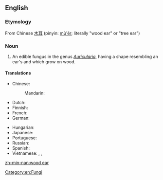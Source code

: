 ==English==
{{rfi}}
{{wikipedia|Auricularia}}
{{wikispecies|Auricularia}}
===Etymology===
From Chinese [[木耳]] (pinyin: [[mù'ěr]]; literally "wood ear" or "tree ear")

===Noun===
{{en-noun|head=[[wood]] [[ear]]|-|s}}

# An edible fungus in the genus ''[[Auricularia]]'', having a shape resembling an ear's and which grow on wood.

====Translations====
{{trans-top|black fungus}}
* Chinese:
*: Mandarin: {{t+|cmn|木耳|tr=mùěr|sc=Hani}}
* Dutch: {{t|nl|judasoor|n}}
* Finnish: {{t|fi|juudaksenkorva}}
* French: {{t|fr|oreille de Judas|f}}
* German: {{t+|de|Judasohr|n}}
{{trans-mid}}
* Hungarian: {{t|hu|júdásfüle}}
* Japanese: {{t|ja|木耳|tr=キクラゲ, kikurage}}
* Portuguese: {{t|pt|orelha-de-judas|f}}
* Russian: {{t|ru|иудино ухо|n|tr=iúdino úxo|sc=Cyrl}}
* Spanish: {{t+|es|oreja de Judas|f}}
* Vietnamese: {{t+|vi|mộc nhĩ}}, {{t|vi|mộc nhĩ đen}}, {{t|vi|nấm mèo}}
{{trans-bottom}}

[[Category:en:Fungi]]

[[zh-min-nan:wood ear]]
